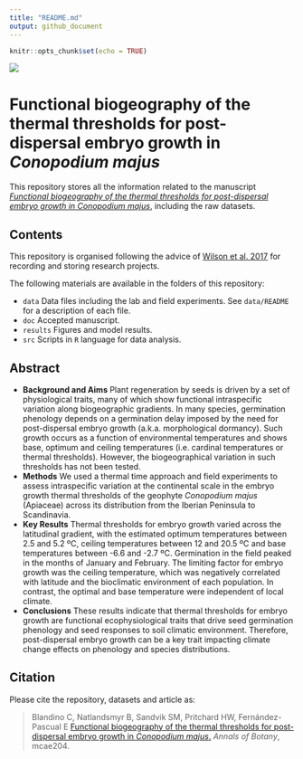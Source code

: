 ```yaml
---
title: "README.md"
output: github_document
---
```


```r
knitr::opts_chunk$set(echo = TRUE)
```

![](conopodium.JPG)

# Functional biogeography of the thermal thresholds for post-dispersal embryo growth in *Conopodium majus*

This repository stores all the information related to the manuscript [*Functional biogeography of the thermal thresholds for post-dispersal embryo growth in Conopodium majus*](https://doi.org/10.1093/aob/mcae204), including the raw datasets.

## Contents

This repository is organised following the advice of [Wilson et al. 2017](https://doi.org/10.1371/journal.pcbi.1005510) for recording and storing research projects.


The following materials are available in the folders of this repository:

* `data` Data files including the lab and field experiments. See `data/README` for a description of each file.
* `doc` Accepted manuscript.
* `results` Figures and model results.
* `src` Scripts in `R` language for data analysis.

## Abstract

* **Background and Aims** Plant regeneration by seeds is driven by a set of physiological traits, many of which show functional intraspecific variation along biogeographic gradients. In many species, germination phenology depends on a germination delay imposed by the need for post-dispersal embryo growth (a.k.a. morphological dormancy). Such growth occurs as a function of environmental temperatures and shows base, optimum and ceiling temperatures (i.e. cardinal temperatures or thermal thresholds). However, the biogeographical variation in such thresholds has not been tested. 
* **Methods** We used a thermal time approach and field experiments to assess intraspecific variation at the continental scale in the embryo growth thermal thresholds of the geophyte *Conopodium majus* (Apiaceae) across its distribution from the Iberian Peninsula to Scandinavia. 
* **Key Results** Thermal thresholds for embryo growth varied across the latitudinal gradient, with the estimated optimum temperatures between 2.5 and 5.2 ºC, ceiling temperatures between 12 and 20.5 ºC and base temperatures between -6.6 and -2.7 ºC. Germination in the field peaked in the months of January and February. The limiting factor for embryo growth was the ceiling temperature, which was negatively correlated with latitude and the bioclimatic environment of each population. In contrast, the optimal and base temperature were independent of local climate. 
* **Conclusions** These results indicate that thermal thresholds for embryo growth are functional ecophysiological traits that drive seed germination phenology and seed responses to soil climatic environment. Therefore, post-dispersal embryo growth can be a key trait impacting climate change effects on phenology and species distributions.

## Citation

Please cite the repository, datasets and article as: 

> Blandino C, Natlandsmyr B, Sandvik SM, Pritchard HW, Fernández-Pascual E [Functional biogeography of the thermal thresholds for post-dispersal embryo growth in *Conopodium majus*.](https://doi.org/10.1093/aob/mcae204) *Annals of Botany*, mcae204.